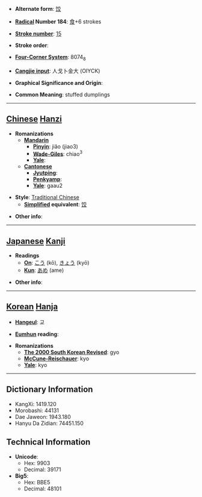 * '''Alternate form''': [[饺]]

* '''[[Wiktionary:Chinese radical index| Radical]] Number 184''': [[Wiktionary:Chinese radical index 食|食]]+6 strokes

* '''[[Wiktionary:Chinese total strokes index|Stroke number]]''': [[Wiktionary:Chinese total strokes index 15|15]]

* '''Stroke order''': 

* '''[[Wiktionary:Chinese four corner index|Four-Corner System]]''': 8074<sub>8</sub>

* '''[[Wiktionary:Chinese Cangjie index|Cangjie input]]''': 人戈卜金大 (OIYCK)

* '''Graphical Significance and Origin''': 

* '''Common Meaning''': stuffed dumplings

----

== [[Chinese]] [[Hanzi]] ==

* '''Romanizations'''
** '''[[Mandarin]]'''
*** '''[[Pinyin]]''': jiǎo (jiao3)
*** '''[[Wade-Giles]]''': chiao<sup>3</sup>
*** '''[[Yale]]''': 
** '''[[Cantonese]]'''
*** '''[[Jyutping]]''':
*** '''[[Penkyamp]]''': 
*** '''[[Yale]]''': gaau2

* '''Style''': [[Traditional Chinese]] 
** '''[[Simplified Chinese|Simplified]] equivalent''': [[饺]]

* '''Other info''': 

----

== [[Japanese]] [[Kanji]] ==

* '''Readings'''
** '''[[On]]''': [[こう]] (kō), [[きょう]] (kyō)
** '''[[Kun]]''': [[あめ]] (ame)

* '''Other info''':  

----

== [[Korean]] [[Hanja]] ==

* '''[[Hangeul]]''': 교

* '''[[Eumhun]] reading''': 

* '''Romanizations'''
** '''[[The 2000 South Korean Revised Romanization|The 2000 South Korean Revised]]''': gyo
** '''[[McCune-Reischauer]]''': kyo
** '''[[Yale]]''': kyo

----

== Dictionary Information ==

* KangXi: 1419.120
* Morobashi: 44131
* Dae Jaweon: 1943.180
* Hanyu Da Zidian: 74451.150

== Technical Information ==

* '''Unicode''':
** Hex: 9903
** Decimal: 39171
* '''Big5''':
** Hex: BBE5
** Decimal: 48101